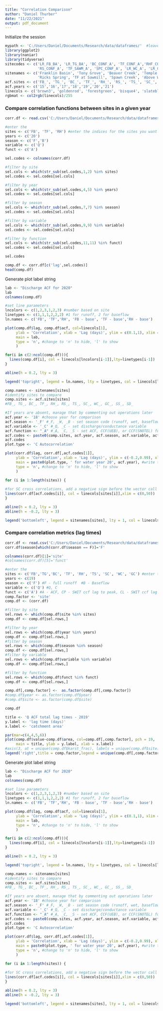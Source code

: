 ```yaml
---
title: "Correlation Comparison"
author: "Daniel Thurber"
date: "11/22/2021"
output: pdf_document
---
```

Initialize the session
```r
mypath <- 'C:/Users/Daniel/Documents/Research/data/dataframes/'  #leave this as directory
library(ggplot2)
library(naniar)
library(tidyverse)
sitecodes <- c('LR_FB_BA', 'LR_TG_BA', 'BC_CONF_A', 'TF_CONF_A','RHF_CONF_A',
               'RS_CONF_A', 'TF_SAWM_A', 'SPC_CONF_A', 'LR_WC_A', 'LR_GCB_A')
sitenames <- c('Franklin Basin', 'Tony Grove', 'Beaver Creek', 'Temple Fork', 'Right Hand Fork',
               'Ricks Spring', 'TF at Sawmill', 'Spawn Creek', 'Above Wood Camp', 'Guinavah Campground', 'Sawmill Spring', 'State Dam')
acf.sites <- c('FB_', 'TG_', 'BC_', 'TF_', 'RH_', 'RS_', 'TS_', 'SC_', 'WC_', 'GC_', 'SS_', 'SD_')
acf.years <- c('15','16','17','18','19','20','21')
linecols <- c('brown3', 'goldenrod', 'forestgreen', 'bisque4', 'slateblue', 'sienna3', 'aquamarine3', 'magenta4')
rgbmat <- col2rgb(linecols)/255
```

### Compare correlation functions between sites in a given year
```r
corr.df <- read.csv('C:/Users/Daniel/Documents/Research/data/dataframes/correlograms.csv')

```


```r
#enter the 
sites <- c('FB', 'TF', 'RH') #enter the indices for the sites you want to compare
years <- c('20')
season <- c('F','B')
variable <- c('Q')
funct <- c('A')

sel.codes <- colnames(corr.df)

#filter by site
sel.cols <- which(str_sub(sel.codes,1,2) %in% sites) 
sel.codes <- sel.codes[sel.cols]

#filter by year
sel.cols <- which(str_sub(sel.codes,4,5) %in% years) 
sel.codes <- sel.codes[sel.cols]

#filter by season
sel.cols <- which(str_sub(sel.codes,7,7) %in% season) 
sel.codes <- sel.codes[sel.cols]

#filter by variable
sel.cols <- which(str_sub(sel.codes,9,9) %in% variable) 
sel.codes <- sel.codes[sel.cols]

#filter by function
sel.cols <- which(str_sub(sel.codes,11,11) %in% funct) 
sel.codes <- sel.codes[sel.cols]

sel.codes
```


```r
comp.df <- corr.df[c('lag',sel.codes)]
head(comp.df)
```

Generate plot label string
```r
lab <- "Discharge ACF for 2020"
lab
colnames(comp.df)
```

```r
#set line parameters
lncolors <- c(1,2,3,1,2,3) #number based on site
linetypes <- c(1,1,1,2,2,2) #1 for runoff, 2 for baseflow
ln.names <- c('FB', 'TF','RH', 'FB - base', 'TF - base','RH - base')

plot(comp.df$lag, comp.df$acf, col=linecols[1],
     ylab = 'Correlation', xlab = 'Lag (days)', ylim = c(0.1,1), xlim = c(0,50), 
     main = lab,
     type = 'n', #change to 'n' to hide, 'l' to show
     )

for(i in c(2:ncol(comp.df))){
  lines(comp.df[i], col = linecols[lncolors[i-1]],lty=linetypes[i-1])
}

abline(h = 0.2, lty = 3)

legend('topright', legend = ln.names, lty = linetypes, col = linecols[lncolors]) 
```




```r
comp.names <- sitenames[sites]
#identify sites to compare
comp.sites <- acf.sites[sites] 
#FB_, TG_, BC_, TF_, RH_, RS_, TS_, SC_, WC_, GC_, SS_, SD_

#If years are absent, manage that by commenting out operations later
acf.year <- '18' #choose year for comparison 
acf.season <- '_F' #_F, _W, _B - set season code (runoff, wet, baseflow)
acf.variable <- '_C' #_Q, _C - set discharge/conductance variable
acf.function <- "_A" #_A, _C, _S - set ACF, CCF(UEB), or CCF(SNOTEL) function
acf.codes <- paste0(comp.sites, acf.year, acf.season, acf.variable, acf.function)
acf.codes
plot.type <- 'C Autocorrelation'
```
```r
plot(corr.df$lag, corr.df[,acf.codes[1]],
     ylab = 'Correlation', xlab = 'Lag (days)', ylim = c(-0.2,0.99), xlim = c(0,50), 
     main = paste0(plot.type, ' for water year 20', acf.year), #write title each time!
     type = 'n', #change to 'n' to hide, 'l' to show
     )

for (i in 1:length(sites)) {
  
#for SC cross correlations, add a negative sign before the vector call
lines(corr.df[acf.codes[i]], col = linecols[sites[i]],xlim = c(0,50))
}

abline(h = 0.2, lty = 3)
abline(h = -0.2, lty = 3)

legend('bottomleft', legend = sitenames[sites], lty = 1, col = linecols[sites])
```




### Compare correlation metrics (lag times)
```r
corr.df <- read.csv('C:/Users/Daniel/Documents/Research/data/dataframes/corr_metrics.csv')
corr.df$season[which(corr.df$season == F)]='F'

colnames(corr.df)[1]='site'
#colnames(corr.df)[5]='funct'
```


```r
#enter the 
sites <- c('FB','TG','BC', 'TF', 'RH', 'TS', 'SC', 'WC', 'GC') #enter the codes for the sites you want to compare
years <- c(19)
season <- c('F') #F - full runoff  #B - Baseflow
variable <- c('Q') #Q, C
funct <- c('A') #A - ACF, CP - SWIT ccf lag to peak, CL - SWIT ccf lag to 0.2
comp.factor <- 'site'
comp.df <- (corr.df)

#filter by site
sel.rows <- which(comp.df$site %in% sites) 
comp.df <- comp.df[sel.rows,]

#filter by year
sel.rows <- which(comp.df$year %in% years) 
comp.df <- comp.df[sel.rows,]
#filter by season
sel.rows <- which(comp.df$season %in% season) 
comp.df <- comp.df[sel.rows,]
#filter by variable
sel.rows <- which(comp.df$variable %in% variable) 
comp.df <- comp.df[sel.rows,]

#filter by function
sel.rows <- which(comp.df$funct %in% funct) 
comp.df <- comp.df[sel.rows,]

comp.df[,comp.factor] <-  as.factor(comp.df[,comp.factor])
#comp.df$year <- as.factor(comp.df$year)
#comp.df$site <- as.factor(comp.df$site)

comp.df
```

```r
title <- 'Q ACF total lag times - 2019'
y.label <- 'lag time (days)'
x.label <- 'catchment area'
```


```r
par(mar=c(4,4,5,6))
plot(comp.df$value~comp.df$area, col=comp.df[,comp.factor], pch = 19,
     main = title, ylab = y.label, xlab = x.label)
#axis(3, at = unique(comp.df$karst_frac), labels = unique(comp.df$site), srt = -90)
legend('right',title = comp.factor,legend = unique(comp.df[,comp.factor]), col = comp.df[,comp.factor], pch = 19, inset = c(-.13,0), xpd = T)
```


Generate plot label string
```r
lab <- "Discharge ACF for 2020"
lab
colnames(comp.df)
```

```r
#set line parameters
lncolors <- c(1,2,3,1,2,3) #number based on site
linetypes <- c(1,1,1,2,2,2) #1 for runoff, 2 for baseflow
ln.names <- c('FB', 'TF','RH', 'FB - base', 'TF - base','RH - base')

plot(comp.df$lag, comp.df$acf, col=linecols[1],
     ylab = 'Correlation', xlab = 'Lag (days)', ylim = c(0.1,1), xlim = c(0,50), 
     main = lab,
     type = 'n', #change to 'n' to hide, 'l' to show
     )

for(i in c(2:ncol(comp.df))){
  lines(comp.df[i], col = linecols[lncolors[i-1]],lty=linetypes[i-1])
}

abline(h = 0.2, lty = 3)

legend('topright', legend = ln.names, lty = linetypes, col = linecols[lncolors]) 
```




```r
comp.names <- sitenames[sites]
#identify sites to compare
comp.sites <- acf.sites[sites] 
#FB_, TG_, BC_, TF_, RH_, RS_, TS_, SC_, WC_, GC_, SS_, SD_

#If years are absent, manage that by commenting out operations later
acf.year <- '18' #choose year for comparison 
acf.season <- '_F' #_F, _W, _B - set season code (runoff, wet, baseflow)
acf.variable <- '_C' #_Q, _C - set discharge/conductance variable
acf.function <- "_A" #_A, _C, _S - set ACF, CCF(UEB), or CCF(SNOTEL) function
acf.codes <- paste0(comp.sites, acf.year, acf.season, acf.variable, acf.function)
acf.codes
plot.type <- 'C Autocorrelation'
```
```r
plot(corr.df$lag, corr.df[,acf.codes[1]],
     ylab = 'Correlation', xlab = 'Lag (days)', ylim = c(-0.2,0.99), xlim = c(0,50), 
     main = paste0(plot.type, ' for water year 20', acf.year), #write title each time!
     type = 'n', #change to 'n' to hide, 'l' to show
     )

for (i in 1:length(sites)) {
  
#for SC cross correlations, add a negative sign before the vector call
lines(corr.df[acf.codes[i]], col = linecols[sites[i]],xlim = c(0,50))
}

abline(h = 0.2, lty = 3)
abline(h = -0.2, lty = 3)

legend('bottomleft', legend = sitenames[sites], lty = 1, col = linecols[sites])
```